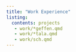 ```yaml
---
title: "Work Experience"
listing:
  contents: projects
   - work/*geffen.qmd
   - work/*tala.qmd
   - work/sch.qmd
---
```

